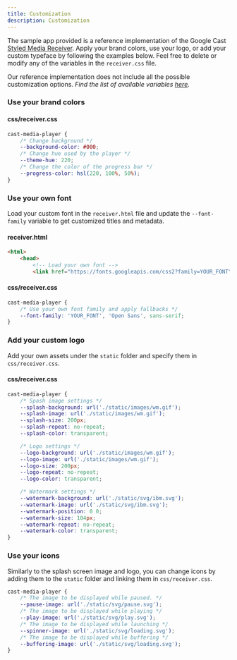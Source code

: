 ```yaml
---
title: Customization
description: Customization
---
```


The sample app provided is a reference implementation of the Google Cast [Styled Media Receiver].
Apply your brand colors, use your logo, or add your custom typeface by following the examples below.
Feel free to delete or modify any of the variables in the `receiver.css` file.

<InlineNotification>

Our reference implementation does not include all the possible customization options.
_Find the list of available variables [here](https://developers.google.com/cast/docs/web_receiver/customize_ui)._

</InlineNotification>

### Use your brand colors

#### css/receiver.css

```css
cast-media-player {
	/* Change background */
	--background-color: #000;
	/* Change hue used by the player */
	--theme-hue: 220;
	/* Change the color of the progress bar */
	--progress-color: hsl(220, 100%, 50%);
}
```

### Use your own font

Load your custom font in the `receiver.html` file and update the `--font-family` variable to get customized titles and metadata.

#### receiver.html

```html
<html>
	<head>
		<!-- Load your own font -->
		<link href="https://fonts.googleapis.com/css2?family=YOUR_FONT" rel="stylesheet">
```

#### css/receiver.css

```css
cast-media-player {
	/* Use your own font family and apply fallbacks */
	--font-family: 'YOUR_FONT', 'Open Sans', sans-serif;
}
```

### Add your custom logo

Add your own assets under the `static` folder and specify them in `css/receiver.css`.

#### css/receiver.css

```css
cast-media-player {
	/* Spash image settings */
	--splash-background: url('./static/images/wm.gif');
	--splash-image: url('./static/images/wm.gif');
	--splash-size: 200px;
	--splash-repeat: no-repeat;
	--splash-color: transparent;

	/* Logo settings */
	--logo-background: url('./static/images/wm.gif');
	--logo-image: url('./static/images/wm.gif');
	--logo-size: 200px;
	--logo-repeat: no-repeat;
	--logo-color: transparent;

	/* Watermark settings */
	--watermark-background: url('./static/svg/ibm.svg');
	--watermark-image: url('./static/svg/ibm.svg');
	--watermark-position: 0 0;
	--watermark-size: 104px;
	--watermark-repeat: no-repeat;
	--watermark-color: transparent;
}
```

### Use your icons

Similarly to the splash screen image and logo, you can change icons by adding them to the `static` folder and linking them in `css/receiver.css`.

```css
cast-media-player {
	/* The image to be displayed while paused. */
	--pause-image: url('./static/svg/pause.svg');
	/* The image to be displayed while playing */
	--play-image: url('./static/svg/play.svg');
	/* The image to be displayed while launching */
	--spinner-image: url('./static/svg/loading.svg');
	/* The image to be displayed while buffering */
	--buffering-image: url('./static/svg/loading.svg');
}
```

[Styled Media Receiver]: https://developers.google.com/cast/docs/styled_receiver